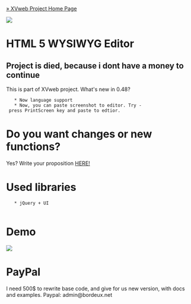 [[http://bordeux.net/XVweb/|&raquo; XVweb Project Home Page]]

<p align="center"><img src="http://img402.imageshack.us/img402/8499/html5logo.jpg"  /></p>

= HTML 5 WYSIWYG Editor =
== Project is died, because i dont have a money to continue ==

This is part of XVweb project.
What's new in 0.48? 
	* Now language support
	* Now, you can paste screenshot to editor. Try - press PrintScreen key and paste to edtior. 

= Do you want changes or new functions? =
Yes? Write your proposition <a href="https://github.com/bordeux/HTML-5-WYSIWYG-Editor/issues">HERE!</a>


= Used libraries =
	* jQuery + UI
	
= Demo =

<p align="center"><a href="http://bordeux.github.com/HTML-5-WYSIWYG-Editor/"> <img src="http://img140.imageshack.us/img140/7695/demoy.png"  /> </a> </p>


= PayPal =
I need 500$ to rewrite base code, and give for us new version, with docs and examples. Paypal: admin@bordeux.net
